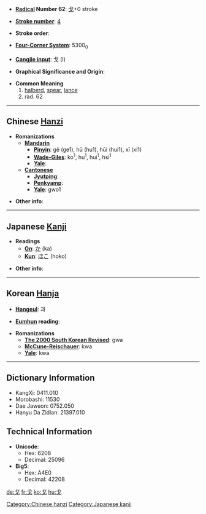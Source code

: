 * '''[[Wiktionary:Chinese radical index| Radical]] Number 62''': [[Wiktionary:Chinese radical index 戈|戈]]+0 stroke

* '''[[Wiktionary:Chinese total strokes index|Stroke number]]''': [[Wiktionary:Chinese total strokes index 4|4]]

* '''Stroke order''': 

* '''[[Wiktionary:Chinese four corner index|Four-Corner System]]''': 5300<sub>0</sub>

* '''[[Wiktionary:Chinese Cangjie index|Cangjie input]]''': 戈 (I)

* '''Graphical Significance and Origin''': 

* '''Common Meaning'''
*#[[halberd]], [[spear]], [[lance]]
*# rad. 62


----

== Chinese [[Hanzi]] ==

* '''Romanizations'''
** '''[[Mandarin]]'''
*** '''[[Pinyin]]''': gē (ge1), hū (hu1), hūi (hui1), xī (xi1)
*** '''[[Wade-Giles]]''': ko<sup>1</sup>, hu<sup>1</sup>, hui<sup>1</sup>, hsi<sup>1</sup>
*** '''[[Yale]]''': 
** '''[[Cantonese]]'''
*** '''[[Jyutping]]''':
*** '''[[Penkyamp]]''': 
*** '''[[Yale]]''': gwo1

* '''Other info''': 

----

== Japanese [[Kanji]] ==

* '''Readings'''
** '''[[On]]''': [[か]] (ka)
** '''[[Kun]]''': [[ほこ]] (hoko)

* '''Other info''':  

----

== Korean [[Hanja]] ==

* '''[[Hangeul]]''': 과

* '''[[Eumhun]] reading''': 

* '''Romanizations'''
** '''[[The 2000 South Korean Revised Romanization|The 2000 South Korean Revised]]''': gwa
** '''[[McCune-Reischauer]]''': kwa
** '''[[Yale]]''': kwa

----

== Dictionary Information ==

* KangXi: 0411.010
* Morobashi: 11530
* Dae Jaweon: 0752.050
* Hanyu Da Zidian: 21397.010

== Technical Information ==

* '''Unicode''':
** Hex: 6208
** Decimal: 25096
* '''Big5''':
** Hex: A4E0
** Decimal: 42208

[[Category:Chinese hanzi]]
[[Category:Japanese kanji]]

[[de:戈]]
[[fr:戈]]
[[ko:戈]]
[[hu:戈]]